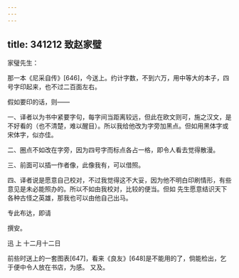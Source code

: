 ```yaml
---
---
---
```

title: 341212 致赵家璧
---




家璧先生：

那一本《尼采自传》[646]，今送上。约计字数，不到六万，用中等大的本子，四号字印起来，也不过二百面左右。

假如要印的话，则——

一、译者以为书中紧要字句，每字间当距离较远，但此在欧文则可，施之汉文，是不好看的（也不清楚，难以醒目）。所以我给他改为字旁加黑点。但如用黑体字或宋体字，似亦佳。

二、圈点不如改在字旁，因为四号字而标点各占一格，即令人看去觉得散漫。

三、前面可以插一作者像，此像我有，可以借照。

四、译者说是愿意自己校对，不过我觉得这不大妥，因为他不明白印刷情形，有些意见是未必能照办的。所以不如由我校对，比较的便当。但如 先生愿意结识天下各种古怪之英雄，那我也可以由他自己出马。

专此布达，即请

撰安。

迅 上 十二月十二日

前些时送上的一套图表[647]，看来《良友》[648]是不能用的了，倘能检出，乞于便中令人放在书店，为感。 又及。